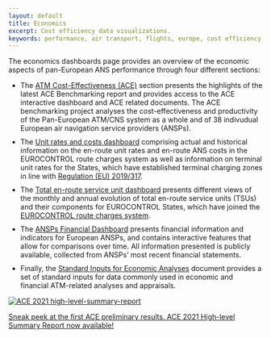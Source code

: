 ```yaml
---
layout: default
title: Economics
excerpt: Cost efficiency data visualizations.
keywords: performance, air transport, flights, europe, cost efficiency
---
```

<style type="text/css">
li {
  margin-bottom: 10px
}

image-rendering: -webkit-optimize-contrast;
</style>

<div class="container">
<div class="row align-items-start">
<div class="col-sm-9">
The economics dashboards page provides an overview of the economic aspects of pan-European ANS performance through four different sections:

* The [ATM Cost-Effectiveness (ACE)](/economics/ace-overview/) section presents the highlights of the latest ACE Benchmarking report and provides access to the ACE interactive dashboard and ACE related documents. The ACE benchmarking project analyses the cost-effectiveness and productivity of the Pan-European ATM/CNS system as a whole and of 38 indivudual European air navigation service providers (ANSPs).
* The [Unit rates and costs dashboard][ectl_urdb] comprising actual and historical information on the en-route unit rates and en-route ANS costs in the EUROCONTROL route charges system as well as information on terminal unit rates for the States, which have established terminal charging zones in line with [Regulation (EU) 2019/317][reg_317].
* The [Total en-route service unit dashboard ][ectl_sudb] presents different views of the monthly and annual evolution of total en-route service units (TSUs) and their components for EUROCONTROL States, which have joined the [EUROCONTROL route charges system][ectl_crco].
* The [ANSPs Financial Dashboard](finance/) presents financial information and indicators for European ANSPs, and contains interactive features that allow for comparisons over time. All information presented is publicly available, collected from ANSPs’ most recent financial statements.
* Finally, the [Standard Inputs for Economic Analyses](/economics/cba/standard-inputs/) document provides a set of standard inputs for data commonly used in economic and financial ATM-related analyses and appraisals.

</div>
<div class="col-sm-3">
<div class="card bg-light text-center border-0"><a href="/economics/ace-overview/">
  <img class="card-img-top" src="/images/eco/ace-hlsr2021_small.png" alt="ACE 2021 high-level-summary-report">
  <div class="card-body"><p class="card-text">Sneak peek at the first ACE preliminary results. ACE 2021 High-level Summary Report now available!</p></div></a>
</div></div></div></div>

[ectl_acedb]: https://www.eurocontrol.int/ACE/ACE-Home.html "ACE Dashaboard"
[ectl_urdb]: https://www.eurocontrol.int/ServiceUnits/Dashboard/EnRouteUnitRates.html "Unit rates and costs dashboard"
[ectl_crco]: https://www.eurocontrol.int/crco "EUROCONTROL route charges system"
[reg_317]: https://eur-lex.europa.eu/legal-content/EN/TXT/?uri=uriserv:OJ.L_.2019.056.01.0001.01.ENG&toc=OJ:L:2019:056:TOC "Regulation (EU) 2019/317"
[ectl_sudb]: https://www.eurocontrol.int/ServiceUnits/Dashboard/EnRouteMainDashboard.html "Total en-route service unit dashboard"